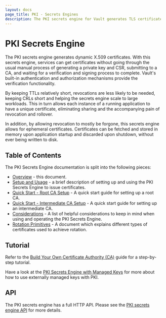 ```yaml
---
layout: docs
page_title: PKI - Secrets Engines
description: The PKI secrets engine for Vault generates TLS certificates.
---
```


# PKI Secrets Engine

The PKI secrets engine generates dynamic X.509 certificates. With this secrets
engine, services can get certificates without going through the usual manual
process of generating a private key and CSR, submitting to a CA, and waiting for
a verification and signing process to complete. Vault's built-in authentication
and authorization mechanisms provide the verification functionality.

By keeping TTLs relatively short, revocations are less likely to be needed,
keeping CRLs short and helping the secrets engine scale to large workloads. This
in turn allows each instance of a running application to have a unique
certificate, eliminating sharing and the accompanying pain of revocation and
rollover.

In addition, by allowing revocation to mostly be forgone, this secrets engine
allows for ephemeral certificates. Certificates can be fetched and stored in
memory upon application startup and discarded upon shutdown, without ever being
written to disk.

## Table of Contents

The PKI Secrets Engine documentation is split into the following pieces:

- [Overview](/docs/secrets/pki) - this document.
- [Setup and Usage](/docs/secrets/pki/setup) - a brief description of setting
  up and using the PKI Secrets Engine to issue certificates.
- [Quick Start - Root CA Setup](/docs/secrets/pki/quick-start-root-ca) - A
  quick start guide for setting up a root CA.
- [Quick Start - Intermediate CA Setup](/docs/secrets/pki/quick-start-intermediate-ca) - A
  quick start guide for setting up an intermediate CA.
- [Considerations](/docs/secrets/pki/considerations) - A list of helpful
  considerations to keep in mind when using and operating the PKI Secrets
  Engine.
- [Rotation Primitives](/docs/secrets/pki/rotation-primitives) - A document
  which explains different types of certificates used to achieve rotation.

## Tutorial

Refer to the [Build Your Own Certificate Authority (CA)](https://learn.hashicorp.com/vault/secrets-management/sm-pki-engine)
guide for a step-by-step tutorial.

Have a look at the [PKI Secrets Engine with Managed Keys](https://learn.hashicorp.com/tutorials/vault/managed-key-pki?in=vault/enterprise)
for more about how to use externally managed keys with PKI.

## API

The PKI secrets engine has a full HTTP API. Please see the
[PKI secrets engine API](/api-docs/secret/pki) for more
details.
